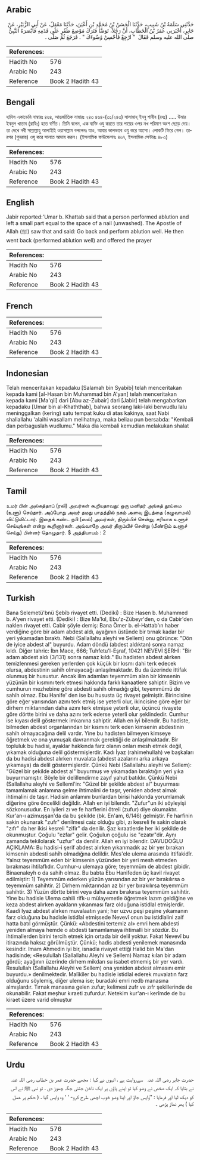 ## Arabic


<div dir="rtl" lang="ar" style={{fontSize:'larger',backgroundColor:'#f8f9fa',padding:20}}>
حَدَّثَنِي سَلَمَةُ بْنُ شَبِيبٍ، حَدَّثَنَا الْحَسَنُ بْنُ مُحَمَّدِ بْنِ أَعْيَنَ، حَدَّثَنَا مَعْقِلٌ، عَنْ أَبِي الزُّبَيْرِ، عَنْ جَابِرٍ، أَخْبَرَنِي عُمَرُ بْنُ الْخَطَّابِ، أَنَّ رَجُلاً، تَوَضَّأَ فَتَرَكَ مَوْضِعَ ظُفُرٍ عَلَى قَدَمِهِ فَأَبْصَرَهُ النَّبِيُّ صلى الله عليه وسلم فَقَالَ ‏ "‏ ارْجِعْ فَأَحْسِنْ وُضُوءَكَ ‏"‏ ‏.‏ فَرَجَعَ ثُمَّ صَلَّى ‏.‏
</div>
<div style={{backgroundColor:'#f8f9fa',padding:20, marginBottom: 10}}><table> <thead> <tr> <th>References:</th> <th></th> </tr> </thead> <tbody><tr><td>Hadith No</td><td>576</td></tr><tr><td>Arabic No</td><td>243</td></tr><tr><td>Reference</td><td>Book 2 Hadith 43</td></tr></tbody></table></div>

## Bengali


<div dir="ltr" lang="bn" style={{fontSize:'larger',backgroundColor:'#f8f9fa',padding:20}}>
হাদিস একাডেমি নাম্বারঃ ৪৬৪, আন্তর্জাতিক নাম্বারঃ ২৪৩ ৪৬৪-(৩১/২৪৩) সালামাহ্ ইবনু শাবীব (রহঃ) ..... উমার ইবনুল খাত্তাব (রাযিঃ) হতে বর্ণিত। তিনি বলেন, এক ব্যক্তি ওযু করতে তার পায়ের ওপর নখ পরিমাণ অংশ ছেড়ে দেয়। তা দেখে নবী সাল্লাল্লাহু আলাইহি ওয়াসাল্লাম বললেনঃ যাও, আবার ভালভাবে ওযু করে আসো। লোকটি ফিরে গেল। তারপর (পুনরায়) ওযু করে সালাত আদায করল। (ইসলামিক ফাউন্ডেশনঃ ৪৬৭, ইসলামিক সেন্টারঃ ৪৮৩)
</div>
<div style={{backgroundColor:'#f8f9fa',padding:20, marginBottom: 10}}><table> <thead> <tr> <th>References:</th> <th></th> </tr> </thead> <tbody><tr><td>Hadith No</td><td>576</td></tr><tr><td>Arabic No</td><td>243</td></tr><tr><td>Reference</td><td>Book 2 Hadith 43</td></tr></tbody></table></div>

## English


<div dir="ltr" lang="en" style={{fontSize:'larger',backgroundColor:'#f8f9fa',padding:20}}>
Jabir reported:'Umar b. Khattab said that a person performed ablution and left a small part equal to the space of a nail (unwashed). The Apostle of Allah (ﷺ) saw that and said: Go back and perform ablution well. He then went back (performed ablution well) and offered the prayer
</div>
<div style={{backgroundColor:'#f8f9fa',padding:20, marginBottom: 10}}><table> <thead> <tr> <th>References:</th> <th></th> </tr> </thead> <tbody><tr><td>Hadith No</td><td>576</td></tr><tr><td>Arabic No</td><td>243</td></tr><tr><td>Reference</td><td>Book 2 Hadith 43</td></tr></tbody></table></div>

## French


<div dir="ltr" lang="fr" style={{fontSize:'larger',backgroundColor:'#f8f9fa',padding:20}}>

</div>
<div style={{backgroundColor:'#f8f9fa',padding:20, marginBottom: 10}}><table> <thead> <tr> <th>References:</th> <th></th> </tr> </thead> <tbody><tr><td>Hadith No</td><td>576</td></tr><tr><td>Arabic No</td><td>243</td></tr><tr><td>Reference</td><td>Book 2 Hadith 43</td></tr></tbody></table></div>

## Indonesian


<div dir="ltr" lang="id" style={{fontSize:'larger',backgroundColor:'#f8f9fa',padding:20}}>
Telah menceritakan kepadaku [Salamah bin Syabib] telah menceritakan kepada kami [al-Hasan bin Muhammad bin A'yan] telah menceritakan kepada kami [Ma'qil] dari [Abu az-Zubair] dari [Jabir] telah mengabarkan kepadaku [Umar bin al-Khaththab], bahwa seorang laki-laki berwudlu lalu meninggalkan (kering) satu tempat kuku di atas kakinya, saat Nabi shallallahu 'alaihi wasallam melihatnya, maka beliau pun bersabda: "Kembali dan perbaguslah wudlumu." Maka dia kembali kemudian melakukan shalat
</div>
<div style={{backgroundColor:'#f8f9fa',padding:20, marginBottom: 10}}><table> <thead> <tr> <th>References:</th> <th></th> </tr> </thead> <tbody><tr><td>Hadith No</td><td>576</td></tr><tr><td>Arabic No</td><td>243</td></tr><tr><td>Reference</td><td>Book 2 Hadith 43</td></tr></tbody></table></div>

## Tamil


<div dir="ltr" lang="ta" style={{fontSize:'larger',backgroundColor:'#f8f9fa',padding:20}}>
உமர் பின் அல்கத்தாப் (ரலி) அவர்கள் கூறியதாவது: ஒரு மனிதர் அங்கத் தூய்மை (உளூ) செய்தார். அப்போது அவர் தமது பாதத்தில் நகம் அளவு இடத்தை (கழுவாமல்) விட்டுவிட்டார். இதைக் கண்ட நபி (ஸல்) அவர்கள், திரும்பிச் சென்று, சரியாக உளூச் செய்யுங்கள் என்று கூறினார்கள். அவ்வாறே அவர் திரும்பிச் சென்று (மீண்டும் உளூச் செய்து) பின்னர் தொழுதார். $ அத்தியாயம் : 2
</div>
<div style={{backgroundColor:'#f8f9fa',padding:20, marginBottom: 10}}><table> <thead> <tr> <th>References:</th> <th></th> </tr> </thead> <tbody><tr><td>Hadith No</td><td>576</td></tr><tr><td>Arabic No</td><td>243</td></tr><tr><td>Reference</td><td>Book 2 Hadith 43</td></tr></tbody></table></div>

## Turkish


<div dir="ltr" lang="tr" style={{fontSize:'larger',backgroundColor:'#f8f9fa',padding:20}}>
Bana Selemetü'bnü Şebîb rivayet etti. (Dediki) : Bize Hasen b. Muhammed b. A'yen rivayet etti. (Dediki) : Bize Ma'kıl, Ebu'z-Zübeyr'den, o da Cabir'den naklen rivayet etti. Cabir şöyle demiş: Bana Ömer b. el-Hattab'ın haber verdiğine göre bir adam abdest aldı, ayağının üstünde bir tırnak kadar bir yeri yıkamadan bıraktı. Nebi (Sallallahu aleyhi ve Sellem) onu görünce: "Dön de iyice abdest al" buyurdu. Adam döndü (abdest aldıktan) sonra namaz kıldı. Diğer tahric: İbn Mace, 666; Tuhfetu'l-Eşraf, 10421 NEVEVİ ŞERHİ: "Bir adam abdest aldı (3/131) sonra namaz kıldı." Bu hadisten abdest alırken temizlenmesi gereken yerlerden çok küçük bir kısmı dahi terk edecek olursa, abdestinin sahih olmayacağı anlaşılmaktadır. Bu da üzerinde ittifak olunmuş bir husustur. Ancak ilim adamları teyemmüm alan bir kimsenin yüzünün bir kısmını terk etmesi hakkında farklı kanaatlere sahiptir. Bizim ve cumhurun mezhebine göre abdesti sahih olmadığı gibi, teyemmümü de sahih olmaz. Ebu Hanife' den ise bu hususta üç rivayet gelmiştir. Birincisine göre eğer yarısından azını terk etmiş ise yeterli olur, ikincisine göre eğer bir dirhem miktarından daha azını terk etmişse yeterli olur, üçüncü rivayete göre dörtte birini ve daha azını terk ederse yeterli olur şeklindedir. Cumhur ise kıyası delil göstermek imkanına sahiptir. Allah en iyi bilendir. Bu hadiste, bilmeden abdest organlarından bir kısmını terk eden kimsenin abdestinin sahih olmayacağına delil vardır. Yine bu hadisten bilmeyen kimseye öğretmek ve ona yumuşak davranmak gerektiği de anlaşılmaktadır. Bir topluluk bu hadisi, ayaklar hakkında farz olanın onları mesh etmek değil, yıkamak olduğuna delil göstermişlerdir. Kadı İyaz (rahimehullah) ve başkaları da bu hadisi abdest alırken muvalata (abdest azalarını arka arkaya yıkamaya) da delil göstermişlerdir. Çünkü Nebi (Sallallahu aleyhi ve Sellem): "Güzel bir şekilde abdest al" buyurmuş ve yıkamadan bıraktığın yeri yıka buyurmamıştır. Böyle bir delillendirme zayıf yahut batıldır. Çünkü Nebi (Sallallahu aleyhi ve Selleml'in: "Güzel bir şekilde abdest al" buyurması tamamlamak anlamına gelme ihtimalini de taşır, yeniden abdest almak ihtimalini de taşır. Hadisin anlamını bunlardan birisi hakkında yorumlamak diğerine göre öncelikli değildir. Allah en iyi bilendir. "Zufur"un iki söyleyişi sözkonusudur. En iyileri zı ve fe harflerini ötreli (zufur) diye okumaktır. Kur'an-ı azimuşşan'da da bu şekilde (bk. En'am, 6/146) gelmiştir. Fe harfinin sakin okunarak "zufr" denilmesi caiz olduğu gibi, zı kesreli fe sakin olarak "zıfr" da her ikisi kesreli "zifir" da denilir. Şaz kıraatlerde her iki şekilde de okunmuştur. Çoğulu "ezfar" gelir. Çoğulun çoğulu ise "ezatır"dir. Aynı zamanda tekilolarak "uzfur" da denilir. Allah en iyi bilendir. DAVUDOĞLU AÇIKLAMA: Bu hadisi-i şerif abdest alırken yıkanmadık az bir yer bırakan kimsenin abdesti sahîh olmadığına delildir. Mes'ele ulema arasında ittifakidîr. Yalnız teyemmüm eden bir kimsenin yüzünden bir yeri mesh etmeden bırakması ihtilaflıdır. Cumhur-u ulemaya göre; teyemmüm de abdest gibidir. Binaenaleyh o da sahih olmaz. Bu babta Ebu Hanifeden üç kavil rivayet edilmiştir: 1) Teyemmüm ederken yüzün yarısından az bir yer bırakılırsa o teyemmüm sahihtir. 2) Dirhem miktarından az bir yer bırakılırsa teyemmüm sahihtir. 3) Yüzün dörtte birini veya daha azını bırakırsa teyemmüm sahihtir. Yine bu hadisle Ulema cahili rifk-u mülayemetle öğretmek lazım geldiğine ve keza abdest alırken ayakların yıkanması farz olduğuna istidlal etmişlerdir. Kaadî Iyaz abdest alırken muvalaatın yani; her uzvu peşi peşine yıkamanın farz olduğuna bu hadisle istidlal etmişsede Nevevî onun bu istidlalini zaif hatta batıl görmüştür. Çünkü: «Abdestini tertemiz al» emri hem abdesti yeniden almaya hemde o abdesti tamamlamaya ihtimalli bir sözdür. Bu ihtimallerden birini tercih etmek için ortada bir delil yoktur. Fakat Nevevî bu itirazında haksız görülmüştür. Çünkü; hadis abdesti yenilemek manasında kesindir. îmam Ahmedin iyi bir, isnadla rivayet ettiği Halid bin Ma'dan hadisinde; «Resulullah (Sallallahu Aleyhi ve Sellem) Namaz kılan bir adam gördü; ayağının üzerinde dirhem mikdarı su isabet etmemiş bir yer vardı. Resulullah (Sallaîlahu Aleyhi ve Sellem) ona yeniden abdest almasını emir buyurdu.» denilmektedir. Malîkîler bu hadisle istidlal ederek muvalatın farz olduğunu söylemiş, diğer ulema ise; buradaki emri nedb manasına almışlardır. Tırnak manasına gelen zufur; kelimesi zufr ve zıfr şekillerinde de okunabilir. Fakat meşhur kıraeti zufurdur. Netekim kur'an-ı kerîmde de bu kiraet üzere varid olmuştur
</div>
<div style={{backgroundColor:'#f8f9fa',padding:20, marginBottom: 10}}><table> <thead> <tr> <th>References:</th> <th></th> </tr> </thead> <tbody><tr><td>Hadith No</td><td>576</td></tr><tr><td>Arabic No</td><td>243</td></tr><tr><td>Reference</td><td>Book 2 Hadith 43</td></tr></tbody></table></div>

## Urdu


<div dir="rtl" lang="ur" style={{fontSize:'larger',backgroundColor:'#f8f9fa',padding:20}}>
حضرت جابر ‌رضی ‌اللہ ‌عنہ ‌ ‌ سےروایت ہے ، انہوں نے کہا : مجھے حضرت عمر بن خطاب ‌رضی ‌اللہ ‌عنہ ‌ ‌ نے بتایا کہ ایک شخص نے وضو کیا تو اپنے پاؤں پر ایک ناخن جتنی جگہ چھوڑ دی ، تو نبی ﷺ نے اس کو دیکھ لیا اور فرمایا : ’’واپس جاؤ اور اپنا وضو خوب اچھی طرح کرو- ‘ ‘ وہ واپس گیا ، ( حکم پر عمل کیا ) پھر نماز پڑھی ۔
</div>
<div style={{backgroundColor:'#f8f9fa',padding:20, marginBottom: 10}}><table> <thead> <tr> <th>References:</th> <th></th> </tr> </thead> <tbody><tr><td>Hadith No</td><td>576</td></tr><tr><td>Arabic No</td><td>243</td></tr><tr><td>Reference</td><td>Book 2 Hadith 43</td></tr></tbody></table></div>